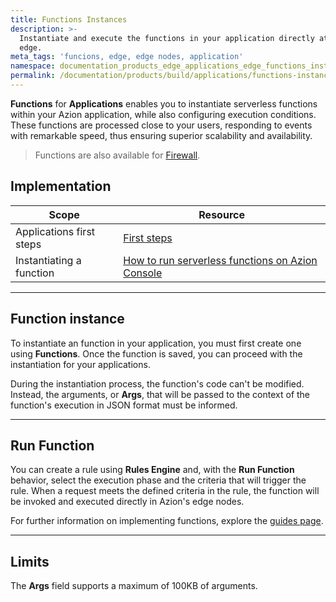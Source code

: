 ```yaml
---
title: Functions Instances
description: >-
  Instantiate and execute the functions in your application directly at the
  edge.
meta_tags: 'funcions, edge, edge nodes, application'
namespace: documentation_products_edge_applications_edge_functions_instances
permalink: /documentation/products/build/applications/functions-instances/
---
```


**Functions** for **Applications** enables you to instantiate serverless functions within your Azion application, while also configuring execution conditions. These functions are processed close to your users, responding to events with remarkable speed, thus ensuring superior scalability and availability.

> Functions are also available for [Firewall](/en/documentation/products/secure/firewall/functions-instances/).

## Implementation

| Scope | Resource |
| --- | --- |
| Applications first steps | [First steps](/en/documentation/products/build/applications/first-steps/) |
| Instantiating a function | [How to run serverless functions on Azion Console](/en/documentation/products/guides/serverless-functions/) |

---

## Function instance

To instantiate an function in your application, you must first create one using **Functions**. Once the function is saved, you can proceed with the instantiation for your applications.

During the instantiation process, the function's code can't be modified. Instead, the arguments, or **Args**, that will be passed to the context of the function's execution in JSON format must be informed.

<LinkButton link="/en/documentation/products/build/applications/functions/" label="Learn more about Functions" />

---

## Run Function

You can create a rule using **Rules Engine** and, with the **Run Function** behavior, select the execution phase and the criteria that will trigger the rule. When a request meets the defined criteria in the rule, the function will be invoked and executed directly in Azion's edge nodes.

<LinkButton link="/en/documentation/products/build/applications/rules-engine/#run-function" label="Learn more about the Run Function behavior" />

For further information on implementing functions, explore the [guides page](/en/documentation/products/guides/).

---

## Limits

The **Args** field supports a maximum of 100KB of arguments.




